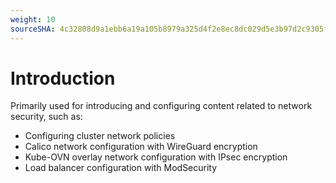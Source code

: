```yaml
---
weight: 10
sourceSHA: 4c32808d9a1ebb6a19a105b8979a325d4f2e8ec8dc029d5e3b97d2c9305fb62b
---
```


# Introduction

Primarily used for introducing and configuring content related to network security, such as:

- Configuring cluster network policies
- Calico network configuration with WireGuard encryption
- Kube-OVN overlay network configuration with IPsec encryption
- Load balancer configuration with ModSecurity
